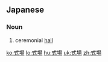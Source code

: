 ==Japanese==
{{ja-kanjitab|しき|じょう|yomi=on}}

===Noun===
{{ja-noun|しきじょう}}

# ceremonial [[hall]]
#: {{ja-usex|結婚式場を探す|けっこん しきじょう を さがす|look for a wedding ceremony hall}}

[[ko:式場]]
[[lo:式場]]
[[hu:式場]]
[[uk:式場]]
[[zh:式場]]